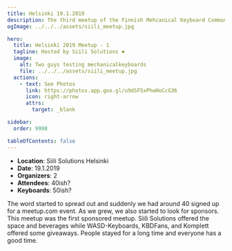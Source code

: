 ```yaml
---
title: Helsinki 19.1.2019
description: The third meetup of the Finnish Mehcanical Keyboard Community, this time at Siili Solutions.
ogImage: ../../../assets/siili_meetup.jpg

hero:
  title: Helsinki 2019 Meetup - 1
  tagline: Hosted by Siili Solutions ❤️
  image:
    alt: Two guys testing mechanicalkeyboards
    file: ../../../assets/siili_meetup.jpg
  actions:
    - text: See Photos
      link: https://photos.app.goo.gl/u9dSF5xPhwHoCcG36
      icon: right-arrow
      attrs:
        target: _blank

sidebar:
  order: 9998

tableOfContents: false
---
```


- **Location**: Siili Solutions Helsinki
- **Date**: 19.1.2019
- **Organizers**: 2
- **Attendees**: 40ish?
- **Keyboards**: 50ish?

The word started to spread out and suddenly we had around 40 signed up for a meetup.com event. As we grew, we also started to look for sponsors. This meetup was the first sponsored meetup. Siili Solutions offered the space and beverages while WASD-Keyboards, KBDFans, and Komplett offered some giveaways. People stayed for a long time and everyone has a good time.
